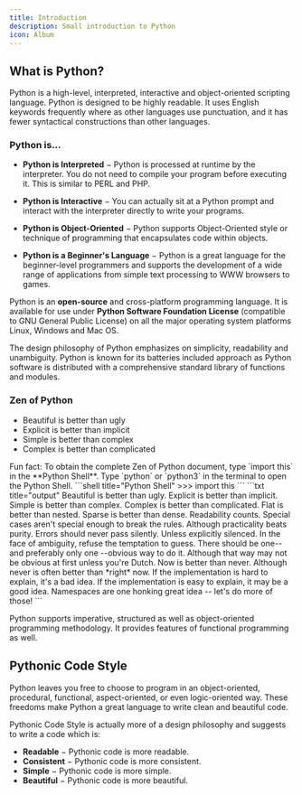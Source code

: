 ```yaml
---
title: Introduction
description: Small introduction to Python
icon: Album
---
```


## What is Python?

Python is a high-level, interpreted, interactive and object-oriented scripting language. Python is designed to be highly readable. It uses English keywords frequently where as other languages use punctuation, and it has fewer syntactical constructions than other languages.

### Python is...

- **Python is Interpreted** − Python is processed at runtime by the interpreter. You do not need to compile your program before executing it. This is similar to PERL and PHP.

- **Python is Interactive** − You can actually sit at a Python prompt and interact with the interpreter directly to write your programs.

- **Python is Object-Oriented** − Python supports Object-Oriented style or technique of programming that encapsulates code within objects.

- **Python is a Beginner's Language** − Python is a great language for the beginner-level programmers and supports the development of a wide range of applications from simple text processing to WWW browsers to games.


Python is an **open-source** and cross-platform programming language. It is available for use under **Python Software Foundation License** (compatible to GNU General Public License) on all the major operating system platforms Linux, Windows and Mac OS.

The design philosophy of Python emphasizes on simplicity, readability and unambiguity. Python is known for its batteries included approach as Python software is distributed with a comprehensive standard library of functions and modules.

### Zen of Python

- Beautiful is better than ugly
- Explicit is better than implicit
- Simple is better than complex
- Complex is better than complicated

<Callout>
Fun fact: To obtain the complete Zen of Python document, type `import this` in the **Python Shell**. Type `python` or `python3` in the terminal to open the Python Shell.
```shell title="Python Shell"
>>> import this
```
```txt title="output"
Beautiful is better than ugly.
Explicit is better than implicit.
Simple is better than complex.
Complex is better than complicated.
Flat is better than nested.
Sparse is better than dense.
Readability counts.
Special cases aren't special enough to break the rules.
Although practicality beats purity.
Errors should never pass silently.
Unless explicitly silenced.
In the face of ambiguity, refuse the temptation to guess.
There should be one-- and preferably only one --obvious way to do it.
Although that way may not be obvious at first unless you're Dutch.
Now is better than never.
Although never is often better than *right* now.
If the implementation is hard to explain, it's a bad idea.
If the implementation is easy to explain, it may be a good idea.
Namespaces are one honking great idea -- let's do more of those!
```
</Callout>

Python supports imperative, structured as well as object-oriented programming methodology. It provides features of functional programming as well.

## Pythonic Code Style

Python leaves you free to choose to program in an object-oriented, procedural, functional, aspect-oriented, or even logic-oriented way. These freedoms make Python a great language to write clean and beautiful code.

Pythonic Code Style is actually more of a design philosophy and suggests to write a code which is:
- **Readable** − Pythonic code is more readable.
- **Consistent** − Pythonic code is more consistent.
- **Simple** − Pythonic code is more simple.
- **Beautiful** − Pythonic code is more beautiful.

